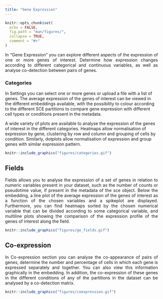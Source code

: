 ```yaml
---
title: "Gene Expression"
---
```


```r
knitr::opts_chunk$set(
  echo = FALSE,
  fig.path = "man/figures/",
  collapse = TRUE,
  comment = "#>"
)
```

<p align="justify">  
In "Gene Expression" you can explore different aspects of the expression of one or more genes of interest. Determine how expression changes according to different categorical and continuous variables, as well as analyse co-detection between pairs of genes.
</p>
 
### Categories

<p align="justify"> 
In Settings you can select one or more genes or upload a file with a list of genes. The average expression of the genes of interest can be viewed in the different embeddings available, with the possibility to colour according to the different SCE partitions to compare gene expression with different cell types or conditions present in the metadata. 

A wide variety of plots are available to analyse the expression of the genes of interest in the different categories. Heatmaps allow normalisation of expression by gene, clustering by row and column and grouping of cells by condition. Similarly, dotplots allow normalisation of expression and group genes with similar expression pattern.
</p>


```r
knitr::include_graphics("figures/categories.gif")

```


## Fields

<p align="justify"> 
Fields allows you to analyse the expression of a set of genes in relation to numeric variables present in your dataset, such as the number of counts or pseudotime value, if present in the metadata of the sce object. Below the embedding, a line plot of the average expression of the genes of interest as a function of the chosen variables and a spikeplot are displayed. Furthermore, you can find heatmaps sorted by the chosen numerical variable that can be divided according to some categorical variable, and multiline plots showing the comparison of the expression profile of the genes of interest along the field.
</p>


```r
knitr::include_graphics("figures/ge_fields.gif")

```


## Co-expression

<p align="justify"> 
In Co-expression section you can analyse the co-appearance of pairs of genes, determine the number and percentage of cells in which each gene is expressed separately and together. You can also view this information graphically in the embedding. In addition, the co-expression of these genes in the different conditions of any of the partitions in the dataset can be analysed by a co-detection matrix.
</p>

```r
knitr::include_graphics("figures/coexpression.gif")

```





